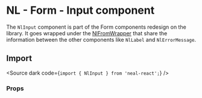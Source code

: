 
<Meta of={InputStories} name="Overview" />

# NL - Form - Input component

The `NlInput` component is part of the Form components redesign on the library.
It goes wrapped under the [NlFromWrapper](?path=/docs/components-forms-form-wrapper--overview) that share the information between the other components like `NlLabel` and `NlErrorMessage`.

<Canvas of={InputStories.InputDefault} layout="fullscreen" withToolbar />

## Import

<Source dark code={`import { NlInput } from 'neal-react';`} />
### Props
<ArgTypes of={InputStories} />
